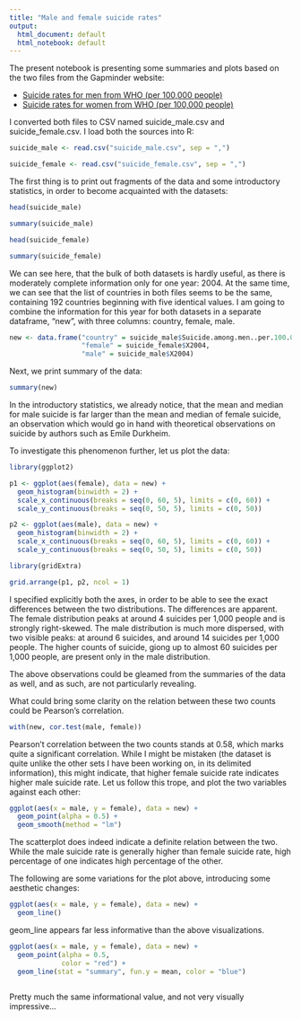 ```yaml
---
title: "Male and female suicide rates"
output:
  html_document: default
  html_notebook: default
---
```


The present notebook is presenting some summaries and plots based on the two files from the Gapminder website:

- [Suicide rates for men from WHO (per 100,000 people)](https://spreadsheets.google.com/pub?key=tB8ge4cxd8TL7yIV4ALm5NA&output=xls)
- [Suicide rates for women from WHO (per 100,000 people)](https://spreadsheets.google.com/pub?key=tUD6kmYmB_Bp85SRdEn1Krg&output=xls)

I converted both files to CSV named suicide_male.csv and suicide_female.csv. I load both the sources into R:

```r
suicide_male <- read.csv("suicide_male.csv", sep = ",")
```

```r
suicide_female <- read.csv("suicide_female.csv", sep = ",")
```

The first thing is to print out fragments of the data and some introductory statistics, in order to become acquainted with the datasets:

```r
head(suicide_male)
```

```r
summary(suicide_male)
```

```r
head(suicide_female)
```

```r
summary(suicide_female)
```

We can see here, that the bulk of both datasets is hardly useful, as there is moderately complete information only for one year: 2004. At the same time, we can see that the list of countries in both files seems to be the same, containing 192 countries beginning with five identical values. I am going to combine the information for this year for both datasets in a separate dataframe, "new", with three columns: country, female, male.

```r
new <- data.frame("country" = suicide_male$Suicide.among.men..per.100.000..age.adjusted,
                  "female" = suicide_female$X2004,
                  "male" = suicide_male$X2004)
```

Next, we print summary of the data:

```r
summary(new)
```

In the introductory statistics, we already notice, that the mean and median for male suicide is far larger than the mean and median of female suicide, an observation which would go in hand with theoretical observations on suicide by authors such as Emile Durkheim.

To investigate this phenomenon further, let us plot the data:

```r
library(ggplot2)
```

```r
p1 <- ggplot(aes(female), data = new) +
  geom_histogram(binwidth = 2) +
  scale_x_continuous(breaks = seq(0, 60, 5), limits = c(0, 60)) +
  scale_y_continuous(breaks = seq(0, 50, 5), limits = c(0, 50))
```
```r
p2 <- ggplot(aes(male), data = new) +
  geom_histogram(binwidth = 2) +
  scale_x_continuous(breaks = seq(0, 60, 5), limits = c(0, 60)) +
  scale_y_continuous(breaks = seq(0, 50, 5), limits = c(0, 50))
```

```r
library(gridExtra)
```

```r
grid.arrange(p1, p2, ncol = 1)
```

I specified explicitly both the axes, in order to be able to see the exact differences between the two distributions. The differences are apparent. The female distribution peaks at around 4 suicides per 1,000 people and is strongly right-skewed. The male distribution is much more dispersed, with two visible peaks: at around 6 suicides, and around 14 suicides per 1,000 people. The higher counts of suicide, giong up to almost 60 suicides per 1,000 people, are present only in the male distribution.

The above observations could be gleamed from the summaries of the data as well, and as such, are not particularly revealing.

What could bring some clarity on the relation between these two counts could be Pearson's correlation.

```r
with(new, cor.test(male, female))
```

Pearson't correlation between the two counts stands at 0.58, which marks quite a significant correlation.  While I might be mistaken (the dataset is quite unlike the other sets I have been working on, in its delimited information), this might indicate, that higher female suicide rate indicates higher male suicide rate. Let us follow this trope, and plot the two variables against each other:

```r
ggplot(aes(x = male, y = female), data = new) +
  geom_point(alpha = 0.5) +
  geom_smooth(method = "lm")
```

The scatterplot does indeed indicate a definite relation between the two.  While the male suicide rate is generally higher than female suicide rate, high percentage of one indicates high percentage of the other.

The following are some variations for the plot above, introducing some aesthetic changes:

```r
ggplot(aes(x = male, y = female), data = new) +
  geom_line()
```

geom_line appears far less informative than the above visualizations.

```r
ggplot(aes(x = male, y = female), data = new) +
  geom_point(alpha = 0.5,
             color = "red") +
  geom_line(stat = "summary", fun.y = mean, color = "blue")
  
```

Pretty much the same informational value, and not very visually impressive...

